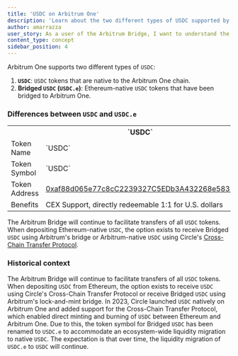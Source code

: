 ```yaml
---
title: 'USDC on Arbitrum One'
description: 'Learn about the two different types of USDC supported by Arbitrum One: Arbitrum-Native USDC and Bridged (from Ethereum) USDC'
author: amarrazza
user_story: As a user of the Arbitrum Bridge, I want to understand the differences between Arbitrum-native USDC and Bridged USDC.
content_type: concept
sidebar_position: 4
---
```


Arbitrum One supports two different types of `USDC`:

1.  **`USDC`**: `USDC` tokens that are native to the Arbitrum One chain.
2.  **Bridged `USDC` (`USDC.e`)**: Ethereum-native `USDC` tokens that have been bridged to Arbitrum One.

### Differences between `USDC` and `USDC.e`

<table className="small-table">
  <tr>
    <th></th>
    <th>`USDC`</th>
    <th>Bridged `USDC`</th>
  </tr>
  <tr>
    <td>Token Name</td>
    <td>`USDC`</td>
    <td>Bridged `USDC`</td>
  </tr>
  <tr>
    <td>Token Symbol</td>
    <td>`USDC`</td>
    <td>`USDC.e`</td>
  </tr>
  <tr>
    <td>Token Address</td>
    <td>
      <a href="https://arbiscan.io/token/0xaf88d065e77c8cC2239327C5EDb3A432268e5831">
        0xaf88d065e77c8cC2239327C5EDb3A432268e5831
      </a>
    </td>
    <td>
      <a href="https://arbiscan.io/token/0xff970a61a04b1ca14834a43f5de4533ebddb5cc8">
        0xff970a61a04b1ca14834a43f5de4533ebddb5cc8
      </a>
    </td>
  </tr>
  <tr>
    <td>Benefits</td>
    <td>CEX Support, directly redeemable 1:1 for U.S. dollars</td>
    <td></td>
  </tr>
</table>

The Arbitrum Bridge will continue to facilitate transfers of all `USDC` tokens. When depositing Ethereum-native `USDC`, the option exists to receive Bridged `USDC` using Arbitrum's bridge or Arbitrum-native `USDC` using Circle's [Cross-Chain Transfer Protocol](https://www.circle.com/en/cross-chain-transfer-protocol).

### Historical context

The Arbitrum Bridge will continue to facilitate transfers of all `USDC` tokens. When depositing `USDC` from Ethereum, the option exists to receive `USDC` using Circle's Cross-Chain Transfer Protocol or receive Bridged `USDC` using Arbitrum's lock-and-mint bridge.
In 2023, Circle launched `USDC` natively on Arbitrum One and added support for the Cross-Chain Transfer Protocol, which enabled direct minting and burning of `USDC` between Ethereum and Arbitrum One. Due to this, the token symbol for Bridged `USDC` has been renamed to `USDC.e` to accommodate an ecosystem-wide liquidity migration to native `USDC`. The expectation is that over time, the liquidity migration of `USDC.e` to `USDC` will continue.

